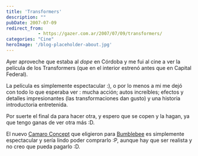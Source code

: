 ```yaml
---
title: 'Transformers'
description: ""
pubDate: 2007-07-09
redirect_from: 
            - https://gazer.com.ar/2007/07/09/transformers/
categories: "Cine"
heroImage: '/blog-placeholder-about.jpg'
---
```

Ayer aproveche que estaba al _dope_ en Córdoba y me fui al cine a ver la película de los Transformers (que en el interior estrenó antes que en Capital Federal).

La película es simplemente espectacular :), o por lo menos a mi me dejó con todo lo que esperaba ver : mucha acción; autos increíbles; efectos y detalles impresionantes (las transformaciones dan gusto) y una historia introductoria entretenida.

Por suerte el final da para hacer otra, y espero que se copen y la hagan, ya que tengo ganas de ver otra más :D.

El nuevo [Camaro Concept](http://www.motorpasion.com/2006/06/05-mas-fotos-del-camaro-concept-preparado-por-saleen) que eligieron para [Bumblebee](/img/uploads/2007/07/bumblebee.jpg "Bumblebee") es simplemente espectacular y sería lindo poder comprarlo :P, aunque hay que ser realista y no creo que pueda pagarlo :D.
